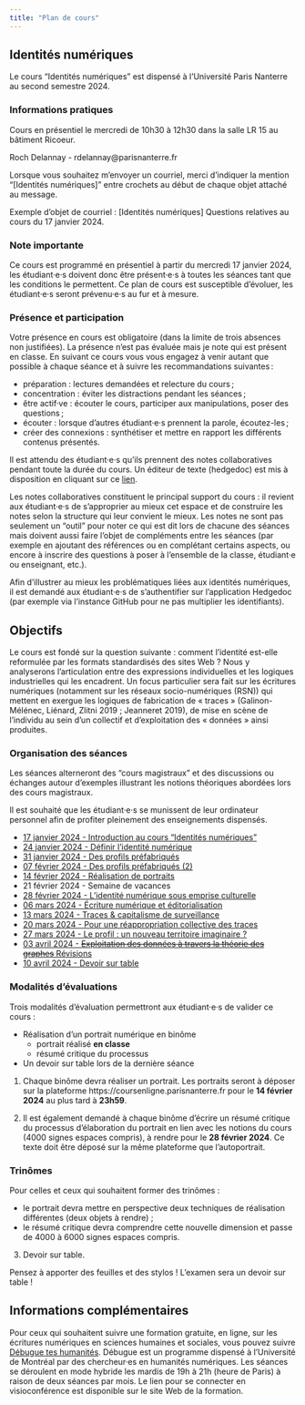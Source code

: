 ```yaml
---
title: "Plan de cours"
---
```


## Identités numériques

Le cours "Identités numériques" est dispensé à l'Université Paris Nanterre au second semestre 2024.

### Informations pratiques

Cours en présentiel le mercredi de 10h30 à 12h30 dans la salle LR 15 au bâtiment Ricoeur.  

Roch Delannay - rdelannay@parisnanterre.fr

::: {.callout-note}

Lorsque vous souhaitez m'envoyer un courriel, merci d'indiquer la mention "\[Identités numériques\]" entre crochets au début de chaque objet attaché au message. 

Exemple d'objet de courriel : \[Identités numériques\] Questions relatives au cours du 17 janvier 2024.

:::

### Note importante

Ce cours est programmé en présentiel à partir du mercredi 17 janvier 2024, les étudiant·e·s doivent donc être présent·e·s à toutes les séances tant que les conditions le permettent. Ce plan de cours est susceptible d’évoluer, les étudiant·e·s seront prévenu·e·s au fur et à mesure.

### Présence et participation 

Votre présence en cours est obligatoire (dans la limite de trois absences non justifiées). La présence n’est pas évaluée mais je note qui est présent en classe. En suivant ce cours vous vous engagez à venir autant que possible à chaque séance et à suivre les recommandations suivantes :

- préparation : lectures demandées et relecture du cours ;
- concentration : éviter les distractions pendant les séances ;
- être actif·ve : écouter le cours, participer aux manipulations, poser des questions ;
- écouter : lorsque d’autres étudiant·e·s prennent la parole, écoutez-les ;
- créer des connexions : synthétiser et mettre en rapport les différents contenus présentés.

::: {.callout-note}

Il est attendu des étudiant·e·s qu'ils prennent des notes collaboratives pendant toute la durée du cours. Un éditeur de texte (hedgedoc) est mis à disposition en cliquant sur ce [lien](https://demo.hedgedoc.org/R8VtjHp7SBikJw9USC-JuA#).

Les notes collaboratives constituent le principal support du cours : il revient aux étudiant·e·s de s'approprier au mieux cet espace et de construire les notes selon la structure qui leur convient le mieux. Les notes ne sont pas seulement un "outil" pour noter ce qui est dit lors de chacune des séances mais doivent aussi faire l'objet de compléments entre les séances (par exemple en ajoutant des références ou en complétant certains aspects, ou encore à inscrire des questions à poser à l'ensemble de la classe, étudiant·e ou enseignant, etc.).

::: {.callout-important collapse="true"}

Afin d'illustrer au mieux les problématiques liées aux identités numériques, il est demandé aux étudiant·e·s de s'authentifier sur l'application Hedgedoc (par exemple via l'instance GitHub pour ne pas multiplier les identifiants).

:::

:::

## Objectifs

Le cours est fondé sur la question suivante : comment l’identité est-elle reformulée par les formats
standardisés des sites Web ?
Nous y analyserons l’articulation entre des expressions individuelles et les logiques industrielles qui les
encadrent. Un focus particulier sera fait sur les écritures numériques (notamment sur les réseaux socio-numériques (RSN)) qui mettent en exergue les logiques de fabrication de « traces » (Galinon-Mélénec, Liénard, Zlitni 2019 ; Jeanneret 2019), de mise en scène de l’individu au sein d’un collectif et d’exploitation des « données » ainsi produites.


### Organisation des séances

Les séances alterneront des "cours magistraux" et des discussions ou échanges autour d'exemples illustrant les notions théoriques abordées lors des cours magistraux. 

Il est souhaité que les étudiant·e·s se munissent de leur ordinateur personnel afin de profiter pleinement des enseignements dispensés.

- [17 janvier 2024 - Introduction au cours "Identités numériques"](posts/170124.qmd)
- [24 janvier 2024 - Définir l'identité numérique](posts/240124.qmd)
- [31 janvier 2024 - Des profils préfabriqués](posts/310124.qmd)
- [07 février 2024 - Des profils préfabriqués (2)](posts/070224.qmd)
- [14 février 2024 - Réalisation de portraits](posts/140224.qmd)
- 21 février 2024 - Semaine de vacances
- [28 février 2024 - L'identité numérique sous emprise culturelle](posts/280224.qmd)
- [06 mars 2024 - Écriture numérique et éditorialisation](posts/060324.qmd)
- [13 mars 2024 - Traces & capitalisme de surveillance](posts/130324.qmd)
- [20 mars 2024 - Pour une réappropriation collective des traces](posts/200324.qmd)
- [27 mars 2024 - Le profil : un nouveau territoire imaginaire ?](posts/270324.qmd)
- [03 avril 2024 - ~~Exploitation des données à travers la théorie des graphes~~ Révisions](posts/030424.qmd)
- [10 avril 2024 - Devoir sur table](posts/100424.qmd)

### Modalités d'évaluations

Trois modalités d'évaluation permettront aux étudiant·e·s de valider ce cours : 

- Réalisation d'un portrait numérique en binôme 
    - portrait réalisé **en classe**
    - résumé critique du processus
- Un devoir sur table lors de la dernière séance

1. Chaque binôme devra réaliser un portrait. Les portraits seront à déposer sur la plateforme https://coursenligne.parisnanterre.fr pour le **14 février 2024** au plus tard à **23h59**.

2. Il est également demandé à chaque binôme d'écrire un résumé critique du processus d'élaboration du portrait en lien avec les notions du cours (4000 signes espaces compris), à rendre pour le **28 février 2024**. Ce texte doit être déposé sur la même plateforme que l'autoportrait.

::: {.callout-important}

### Trinômes

Pour celles et ceux qui souhaitent former des trinômes : 

- le portrait devra mettre en perspective deux techniques de réalisation différentes (deux objets à rendre) ;
- le résumé critique devra comprendre cette nouvelle dimension et passe de 4000 à 6000 signes espaces compris.

:::

3. Devoir sur table.

::: {.callout-warning}

Pensez à apporter des feuilles et des stylos ! L'examen sera un devoir sur table !

:::

## Informations complémentaires

Pour ceux qui souhaitent suivre une formation gratuite, en ligne, sur les écritures numériques en sciences humaines et sociales, vous pouvez suivre [Débugue tes humanités](https://debugue.ecrituresnumeriques.ca/). Débugue est un programme dispensé à l'Université de Montréal par des chercheur·es en humanités numériques. Les séances se déroulent en mode hybride les mardis de 19h à 21h (heure de Paris) à raison de deux séances par mois. Le lien pour se connecter en visioconférence est disponible sur le site Web de la formation.